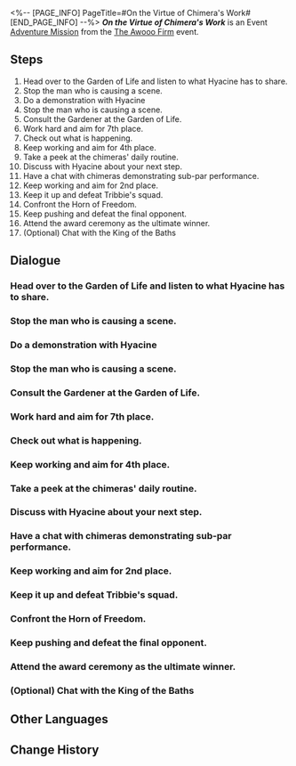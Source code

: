 <%-- [PAGE_INFO]
PageTitle=#On the Virtue of Chimera's Work#
[END_PAGE_INFO] --%>
{{Stub|Dialogue.}}
{{Mission Infobox
|id            = 8031101
|title         = 
|image         = {{subst:void|<!--$UPLOAD:<<SpriteOutput/Chronicle/8031101_f.png>-<Mission On the Virtue of Chimera's Work Stelle.png>-<Fate's Atlas Images>>-->}}{{subst:void|<!--$UPLOAD:<<SpriteOutput/Chronicle/8031101_m.png>-<Mission On the Virtue of Chimera's Work Caelus.png>-<Fate's Atlas Images>>-->}}
<gallery>
Mission On the Virtue of Chimera's Work Stelle.png|Stelle
Mission On the Virtue of Chimera's Work Caelus.png|Caelus
</gallery>
|type          = Adventure
|event_name    = The Awooo Firm
|chapter       = The Awooo Firm
|requirements  = [[Trailblaze Mission]] ''[[Passage, Reveal the Past Once More]]'' completed
|summary       = The soon-to-be-dissolved chimera squad, under your leadership, defeated numerous opponents one after another, earning the title of the strongest. Your legacy as an administrator will be forever remembered by all the chimeras of the Garden of Life.
|characters    = Trailblazer
|startLocation = [[Amphoreus]] - [["Eternal Holy City" Okhema]]
|world         = Amphoreus
|area          = "Eternal Holy City" Okhema
|prev          = 
|next          = On the Virtue of Chimera's Work: Epilogue
|rewards       = Stellar Jade*30; Traveler's Guide*2; Refined Aether*2; Lost Crystal*2; "Work Champion" Medal*1; Credit*30,000
}}
'''''On the Virtue of Chimera's Work''''' is an Event [[Adventure Mission]] from the [[The Awooo Firm]] event.

==Steps==
# Head over to the Garden of Life and listen to what Hyacine has to share.
# Stop the man who is causing a scene.
# Do a demonstration with Hyacine
# Stop the man who is causing a scene.
# Consult the Gardener at the Garden of Life.
# Work hard and aim for 7th place.
# Check out what is happening.
# Keep working and aim for 4th place.
# Take a peek at the chimeras' daily routine.
# Discuss with Hyacine about your next step.
# Have a chat with chimeras demonstrating sub-par performance.
# Keep working and aim for 2nd place.
# Keep it up and defeat Tribbie's squad.
# Confront the Horn of Freedom.
# Keep pushing and defeat the final opponent.
# Attend the award ceremony as the ultimate winner.
# (Optional) Chat with the King of the Baths

<!--
==Gameplay Notes==

--><!--
==Trial Character==

-->
==Dialogue==
{{Stub Dialogue}}
===Head over to the Garden of Life and listen to what Hyacine has to share.{{subst:void|<!--803110101-->}}===
{{Mission Description|type=adventure|location="Eternal Holy City" Okhema|Hyacine, the healer from the Twilight Courtyard, needs your presence at the Garden of Life. Head there and listen to what she has to say!}}
{{Dialogue Start}}
:{{tx}}
{{Dialogue End}}

===Stop the man who is causing a scene.{{subst:void|<!--803110102-->}}===
{{Mission Description|type=adventure|location="Eternal Holy City" Okhema|update|Someone is causing a scene in the Garden! Join Hyacine in stopping the furious man.}}
{{Dialogue Start}}
:{{tx}}
{{Dialogue End}}

===Do a demonstration with Hyacine{{subst:void|<!--803110103-->}}===
{{Dialogue Start}}
:{{tx}}
{{Dialogue End}}

===Stop the man who is causing a scene.{{subst:void|<!--803110104-->}}===
{{Dialogue Start}}
:{{tx}}
{{Dialogue End}}

===Consult the Gardener at the Garden of Life.{{subst:void|<!--803110124-->}}===
{{Mission Description|type=adventure|location="Eternal Holy City" Okhema|update|While you have been tasked with overseeing this chimera squad, what exactly should you do...? Perhaps it is time to check with the Gardener.}}
{{Dialogue Start}}
:{{tx}}
{{Dialogue End}}

===Work hard and aim for 7th place.{{subst:void|<!--803110106-->}}===
{{Mission Description|type=adventure|location="Eternal Holy City" Okhema|update|The situation is even worse than you imagined... Take charge of your chimeras, keep the team together, and save the day!}}
{{Dialogue Start}}
:{{tx}}
{{Dialogue End}}

===Check out what is happening.{{subst:void|<!--803110108-->}}===
{{Mission Description|type=adventure|location="Eternal Holy City" Okhema|update|A man has followed the Alpha Chimera to the Garden and is desperately asking it to join his team. Go there and find out what is going on.}}
{{Dialogue Start}}
:{{tx}}
{{Dialogue End}}

===Keep working and aim for 4th place.{{subst:void|<!--803110109-->}}===
{{Mission Description|type=adventure|location="Eternal Holy City" Okhema|update|When a worthy challenger shows up, don't shy away. Put in the effort and defeat this rival fair and square!}}
{{Dialogue Start}}
:{{tx}}
{{Dialogue End}}

===Take a peek at the chimeras' daily routine.{{subst:void|<!--803110111-->}}===
{{Mission Description|type=adventure|location="Eternal Holy City" Okhema|update|The Alpha Chimera mentioned some doubts circulating within the team lately. It might be time to look into the daily routines of those chimeras.}}
{{Dialogue Start}}
:{{tx}}
{{Dialogue End}}

===Discuss with Hyacine about your next step.{{subst:void|<!--803110112-->}}===
{{Mission Description|type=adventure|location="Eternal Holy City" Okhema|update|The chimeras in the team are getting a bit too carried away. Talk with Hyacine to figure out a solution.}}
{{Dialogue Start}}
:{{tx}}
{{Dialogue End}}

===Have a chat with chimeras demonstrating sub-par performance.{{subst:void|<!--803110113-->}}===
{{Mission Description|type=adventure|location="Eternal Holy City" Okhema|update|The smoother things go, the less room there is for slacking off. It is time to motivate your team!}}
{{Dialogue Start}}
:{{tx}}
{{Dialogue End}}

===Keep working and aim for 2nd place.{{subst:void|<!--803110114-->}}===
{{Mission Description|type=adventure|location="Eternal Holy City" Okhema|update|Now that all the internal issues are sorted out, let's get back to work!}}
{{Dialogue Start}}
:{{tx}}
{{Dialogue End}}

===Keep it up and defeat Tribbie's squad.{{subst:void|<!--803110116-->}}===
{{Mission Description|type=adventure|location="Eternal Holy City" Okhema|update|Surprisingly, Tribbie's chimera squad secured second place... But there's still time to turn the tables. Work hard and outperform her squad!}}
{{Dialogue Start}}
:{{tx}}
{{Dialogue End}}

===Confront the Horn of Freedom.{{subst:void|<!--803110119-->}}===
{{Mission Description|type=adventure|location="Eternal Holy City" Okhema|update|A group of chimeras has suddenly broken into the Garden of Life. Hurry there and figure out what is happening. By the way, isn't the chimera calling itself the "Horn of Freedom" the former leader of your squad!?}}
{{Dialogue Start}}
:{{tx}}
{{Dialogue End}}

===Keep pushing and defeat the final opponent.{{subst:void|<!--803110120-->}}===
{{Mission Description|type=adventure|location="Eternal Holy City" Okhema|update|This chimera has gone to great lengths to challenge you. Show it what you are truly capable of and give it your best shot!}}
{{Dialogue Start}}
:{{tx}}
{{Dialogue End}}

===Attend the award ceremony as the ultimate winner.{{subst:void|<!--803110122-->}}===
{{Mission Description|type=adventure|location="Eternal Holy City" Okhema|update|Your team has emerged as the top team in the Garden! Proudly raise the medal that is rightfully yours!}}
{{Dialogue Start}}
:{{tx}}
{{Dialogue End}}

===(Optional) Chat with the King of the Baths{{subst:void|<!--803110134-->}}===
{{Mission Description|type=adventure|location="Eternal Holy City" Okhema|update|Why would the King of the Baths decide to side with the chimera? Have a chat with him and listen to what he has to say.}}
{{Dialogue Start}}
:{{tx}}
{{Dialogue End}}

==Other Languages==
{{Other Languages
|en   = On the Virtue of Chimera's Work
|zhs  = 论奇美拉的工作美德
|zht  = 論奇美拉的工作美德
|ja   = キメラの仕事の美徳について
|ko   = 키메라의 작업 미덕에 관하여
|es   = Sobre la virtud del trabajo de las quimeras
|fr   = À propos des vertus du travail des chimères
|ru   = Рассуждение о добродетели работы химер
|th   = ว่าด้วยคุณธรรมการทำงานของไคเมร่า
|vi   = Luận Về Đạo Đức Công Việc của Chimera
|de   = Über den Wert der Arbeit von Chimären
|id   = Mengenai Etika Kerja Chimera
|pt   = Na Virtude do Trabalho da Quimera
}}

==Change History==
{{Change History|3.1}}
